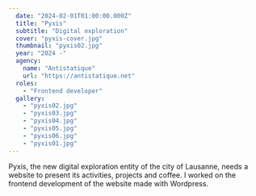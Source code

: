 ```yaml
---
  date: "2024-02-01T01:00:00.000Z"
  title: "Pyxis"
  subtitle: "Digital exploration"
  cover: "pyxis-cover.jpg"
  thumbnail: "pyxis02.jpg"
  year: "2024 -"
  agency:
    name: "Antistatique"
    url: "https://antistatique.net"
  roles:
    - "Frontend developer"
  gallery:
    - "pyxis02.jpg"
    - "pyxis03.jpg"
    - "pyxis04.jpg"
    - "pyxis05.jpg"
    - "pyxis06.jpg"
    - "pyxis01.jpg"
---
```


Pyxis, the new digital exploration entity of the city of Lausanne, needs a website to present its activities, projects and coffee. I worked on the frontend development of the website made with Wordpress.

